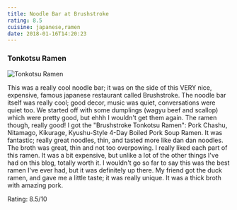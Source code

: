 ```yaml
---
title: Noodle Bar at Brushstroke
rating: 8.5
cuisine: japanese,ramen
date: 2018-01-16T14:20:23
---
```


### Tonkotsu Ramen
![Tonkotsu Ramen](/blog/noodle-bar-brushstroke.jpg)

This was a really cool noodle bar; it was on the side of this VERY nice, expensive, famous japanese restaurant called Brushstroke. The noodle bar itself was really cool; good decor, music was quiet, conversations were quiet too. We started off with some dumplings (wagyu beef and scallop) which were pretty good, but ehhh I wouldn't get them again. The ramen though, really good! I got the "Brushstroke Tonkotsu Ramen": Pork Chashu, Nitamago, Kikurage, Kyushu-Style 4-Day Boiled Pork Soup Ramen. It was fantastic; really great noodles, thin, and tasted more like dan dan noodles. The broth was great, thin and not too overpowing. I really liked each part of this ramen. It was a bit expensive, but unlike a lot of the other things I've had on this blog, totally worth it. I wouldn't go so far to say this was the best ramen I've ever had, but it was definitely up there. My friend got the duck ramen, and gave me a little taste; it was really unique. It was a thick broth with amazing pork.

Rating: 8.5/10
